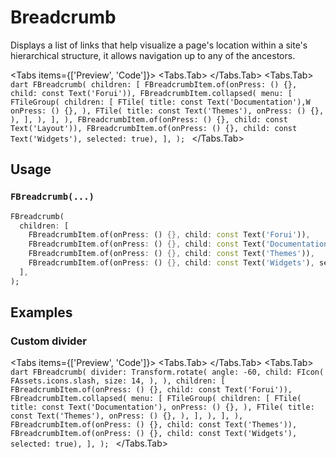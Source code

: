 
# Breadcrumb
Displays a list of links that help visualize a page's location within a site's hierarchical structure,
it allows navigation up to any of the ancestors.

<LinkBadgeGroup>
    <LinkBadge label="API Reference" href="https://pub.dev/documentation/forui/latest/forui.widgets.breadcrumb/forui.widgets.breadcrumb-library.html"/>
</LinkBadgeGroup>

<Tabs items={['Preview', 'Code']}>
    <Tabs.Tab>
        <Widget name='breadcrumb' variant='default' height={400}/>
    </Tabs.Tab>
    <Tabs.Tab>
        ```dart
        FBreadcrumb(
          children: [
            FBreadcrumbItem.of(onPress: () {}, child: const Text('Forui')),
            FBreadcrumbItem.collapsed(
              menu: [
                FTileGroup(
                  children: [
                    FTile(
                      title: const Text('Documentation'),W
                      onPress: () {},
                    ),
                    FTile(
                      title: const Text('Themes'),
                      onPress: () {},
                    ),
                  ],
                ),
              ],
            ),
            FBreadcrumbItem.of(onPress: () {}, child: const Text('Layout')),
            FBreadcrumbItem.of(onPress: () {}, child: const Text('Widgets'), selected: true),
          ],
        );
        ```
    </Tabs.Tab>
</Tabs>

## Usage

### `FBreadcrumb(...)`

```dart
FBreadcrumb(
  children: [
    FBreadcrumbItem.of(onPress: () {}, child: const Text('Forui')),
    FBreadcrumbItem.of(onPress: () {}, child: const Text('Documentation')),
    FBreadcrumbItem.of(onPress: () {}, child: const Text('Themes')),
    FBreadcrumbItem.of(onPress: () {}, child: const Text('Widgets'), selected: true),
  ],
);
```

## Examples

### Custom divider
<Tabs items={['Preview', 'Code']}>
    <Tabs.Tab>
        <Widget name='breadcrumb' variant='divider' height={400}/>
    </Tabs.Tab>
    <Tabs.Tab>
        ```dart
        FBreadcrumb(
          divider: Transform.rotate(
            angle: -60,
            child: FIcon(
              FAssets.icons.slash,
              size: 14,
            ),
          ),
          children: [
            FBreadcrumbItem.of(onPress: () {}, child: const Text('Forui')),
            FBreadcrumbItem.collapsed(
              menu: [
                FTileGroup(
                  children: [
                    FTile(
                      title: const Text('Documentation'),
                      onPress: () {},
                    ),
                    FTile(
                      title: const Text('Themes'),
                      onPress: () {},
                    ),
                  ],
                ),
              ],
            ),
            FBreadcrumbItem.of(onPress: () {}, child: const Text('Themes')),
            FBreadcrumbItem.of(onPress: () {}, child: const Text('Widgets'), selected: true),
          ],
        );
        ```
    </Tabs.Tab>
</Tabs>